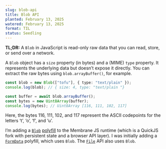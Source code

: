 ```yaml
---
slug: blob-api
title: Blob API
planted: February 13, 2025
watered: February 13, 2025
format: TIL
status: Seedling
---
```


**TL;DR:** A `Blob` in JavaScript is read-only raw data that you can read, store, or send over a network.

A `Blob` object has a `size` property (in bytes) and a (MIME) `type` property. It represents the underlying data but doesn’t expose it directly. You can extract the raw bytes using `blob.arrayBuffer()`, for example.

```ts blob.ts
const blob = new Blob(["tofu"], { type: "text/plain" });
console.log(blob); // { size: 4, type: "text/plain "}

const buffer = await blob.arrayBuffer();
const bytes = new Uint8Array(buffer);
console.log(bytes); // Uint8Array [116, 111, 102, 117]
```

Here, the bytes 116, 111, 102, and 117 represent the ASCII codepoints for the letters ‘t’, ‘o’, ‘f’, and ‘u’.

I’m adding a [`Blob`](https://developer.mozilla.org/en-US/docs/Web/API/Blob) [polyfill](https://github.com/eligrey/Blob.js/blob/master/Blob.js) to the Membrane JS runtime (which is a QuickJS fork with persistent state and a browser API layer). I was initially adding a [`FormData`](https://developer.mozilla.org/en-US/docs/Web/API/FormData) polyfill, which uses `Blob`. The [`File`](https://developer.mozilla.org/en-US/docs/Web/API/File) API also uses `Blob`.

